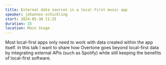 ```yaml
---
title: External data sources in a local-first music app
speaker: johannes-schickling
start: 2024-05-30 11:25
duration: 25
location: Main Stage
---
```


Most local-first apps only need to work with data created within the app itself. In this talk I want to share how Overtone goes beyond local-first data by integrating external APIs (such as Spotify) while still keeping the benefits of local-first software.

